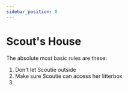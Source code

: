 ```yaml
---
sidebar_position: 0
---
```

# Scout's House

The absolute most basic rules are these:
1. Don't let Scoutie outside
2. Make sure Scoutie can access her litterbox
3. 


